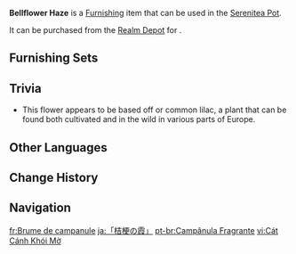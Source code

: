 {{Furnishing Infobox
|id             = 372495
|image          = Item Bellflower Haze.png
|category       = Landform
|subcategory    = Small Shrub
|quality        = 3
|adeptal_energy = 20
|load           = 50
|reduced_load   = 50
|description    = An ordinary plant commonly seen in the wilds of [[Fontaine]], the shrub adorns the landscape with a hue reminiscent of bellflowers. From a distance, it resembles wisps of smoke, earning it the nickname of Bellflower Haze among Fontaine's adventurers. Legend holds that its burning branches release a scent that repels nearby monsters, even affecting aquatic creatures. As a result, adventurers are generally prohibited by Fontaine authorities from using it as fuel.
|source1        = [[Realm Depot]]
}}
'''Bellflower Haze''' is a [[Furnishing]] item that can be used in the [[Serenitea Pot]].

It can be purchased from the [[Realm Depot]] for {{Item|Realm Currency|30|x=80}}.

==Furnishing Sets==
{{Craft Usage|type=Furnishing Set}}

==Trivia==
* This flower appears to be based off ''{{w|Syringa vulgaris}}'' or common lilac, a plant that can be found both cultivated and in the wild in various parts of Europe.

==Other Languages==
{{Other Languages
|en      = Bellflower Haze
|zhs     = 「桔梗轻烟」
|zhs_rm  = "Jiégěng Qīngyān"
|zht     = 「桔梗輕煙」
|zht_rm  = "Jiégěng Qīngyān"
|zh_tl   = 
|ja      = 「桔梗の霞」
|ja_rm   = "Kikyou no Kasumi"
|ja_tl   = 
|ko      = 「도라지 안개」
|ko_rm   = 
|ko_tl   = "Bellflower Fog"
|es      = Bruma acampanillada
|es_tl   = Bell-Shaped Haze
|fr      = Brume de campanule
|fr_tl   = Bellflower Mist
|ru      = «Дымный колокольчик»
|ru_tl   = "Smoky Bell"
|th      = "ม่านหมอก Bellflower"
|th_rm   = 
|th_tl   = 
|vi      = Cát Cánh Khói Mờ
|vi_tl   = 
|de      = Rauchzarte Glockenblume
|de_tl   = Smoke-Delicate Bellflower
|id      = "Asap Bellflower"
|id_tl   = "Bellflower Smoke"
|pt      = Campânula Fragrante
|pt_tl   = 
|tr      = Çan Çiçeği Pusu
|tr_tl   = 
|it      = Foscampanula
|it_tl   = Bellflower Mist
|it_note = {{w|Portmanteau}} of {{it|Foschia|Mist}} and {{it|Campanula|Bellflower}}.
}}

==Change History==
{{Change History|4.0}}

==Navigation==
{{Furnishing Navbox|exterior}}

[[fr:Brume de campanule]]
[[ja:「桔梗の霞」]]
[[pt-br:Campânula Fragrante]]
[[vi:Cát Cánh Khói Mờ]]